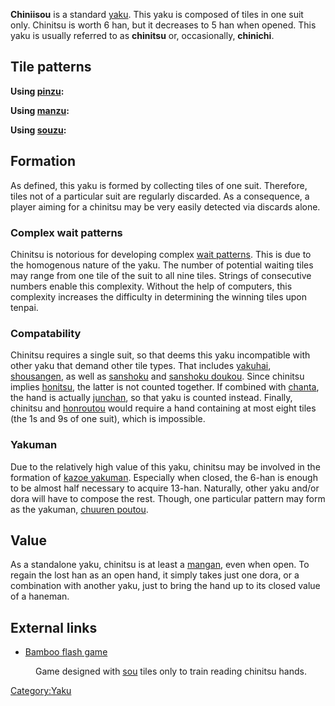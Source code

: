 {{Infobox yaku
|type        = Yaku
|kanji       = 清一色
|english     = Flush
|value       = 6 han (closed)<br>5 han (open)
|yakuSpeed   = Slow
|difficulty  = Medium
|yakuCombine = * [[Riichi]]
* [[Ippatsu]]
* [[Mentsumo]]
* [[Pinfu]]
* [[Tanyao]]
* [[Iipeiko]]
* [[Toi toi]]
* [[San ankou]]
* [[Ryanpeiko]]
* [[Chiitoitsu]]
* [[Junchan]]
|gameExample = * [http://tenhou.net/0/?log=2012061712gm-0009-0000-55d1c3b6&tw=3&ts=6 Menchinitsu (closed)] as [[kazoe]].
* [http://tenhou.net/0/?log=2012090318gm-0009-0000-88686b40&tw=0&ts=4 With] [[chiitoitsu]].
* [http://tenhou.net/0/?log=2013080614gm-0089-0000-x339040987b74&tw=1&ts=7 With] [[junchan]].
}}
'''Chiniisou''' {{kana|清一色}} is a standard [[List of yaku#Six han|yaku]].  This yaku is composed of tiles in one suit only.  Chinitsu is worth 6 han, but it decreases to 5 han when opened. This yaku is usually referred to as '''chinitsu''' or, occasionally, '''chinichi'''.

==Tile patterns==

'''Using [[pinzu]]:'''
{{machi
|pattern   = 1234455778899p
|tilewaits = 45p
}}

'''Using [[manzu]]:'''
{{machi
|pattern   = 2345566677899m
|tilewaits = 1478m
}}

'''Using [[souzu]]:'''
{{machi
|pattern   = 1233456667788s
|tilewaits = 36789s
}}

==Formation==
As defined, this yaku is formed by collecting tiles of one suit.  Therefore, tiles not of a particular suit are regularly discarded. As a consequence, a player aiming for a chinitsu may be very easily detected via discards alone.

===Complex wait patterns===
Chinitsu is notorious for developing complex [[Machi#Complex_patterns|wait patterns]].  This is due to the homogenous nature of the yaku.  The number of potential waiting tiles may range from one tile of the suit to all nine tiles.  Strings of consecutive numbers enable this complexity.  Without the help of computers, this complexity increases the difficulty in determining the winning tiles upon tenpai.

=== Compatability ===
{{main|Yaku compatability}}

{{Yaku compatibility table|CHN}}

Chinitsu requires a single suit, so that deems this yaku incompatible with other yaku that demand other tile types.  That includes [[yakuhai]], [[shousangen]], as well as [[sanshoku]] and [[sanshoku doukou]]. Since chinitsu implies [[honitsu]], the latter is not counted together. If combined with [[chanta]], the hand is actually [[junchan]], so that yaku is counted instead. Finally, chinitsu and [[honroutou]] would require a hand containing at most eight tiles (the 1s and 9s of one suit), which is impossible.

===Yakuman===
Due to the relatively high value of this yaku, chinitsu may be involved in the formation of [[kazoe yakuman]].  Especially when closed, the 6-han is enough to be almost half necessary to acquire 13-han.  Naturally, other yaku and/or dora will have to compose the rest.  Though, one particular pattern may form as the yakuman, [[chuuren poutou]].

== Value ==

As a standalone yaku, chinitsu is at least a [[mangan]], even when open.  To regain the lost han as an open hand, it simply takes just one dora, or a combination with another yaku, just to bring the hand up to its closed value of a haneman.

==External links==
{{jpwiki|清一色}}
* [http://www.gamedesign.jp/flash/bamboo/bamboo.html Bamboo flash game]
: Game designed with [[sou]] tiles only to train reading chinitsu hands.

[[Category:Yaku]]

{{Navbox yaku}}